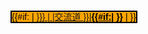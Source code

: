 <span class="nowrap" style="border:2px solid black; background:orange; color:black; font-family:Arial Unicode MS,黑體,黑体,Arial">{{#if:{{{2|}}} | [[{{#if:{{{3|}}} | {{{3|}}} |{{{2|}}}交流道 }}|<span style="color:#000">'''{{{1|}}}{{#if:{{{2|}}}|<span style="visibility:hidden">&nbsp;</span>}}{{{2|}}}'''</span>]] | <span style="color:#000">'''{{{1|<span style="visibility:hidden">&nbsp;</span>}}}'''</span>}}</span><noinclude>{{Documentation}}</noinclude>